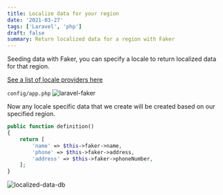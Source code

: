 ```yaml
---
title: Localize data for your region
date: '2021-03-27'
tags: ['Laravel', 'php']
draft: false
summary: Return localized data for a region with Faker
---
```


Seeding data with Faker, you can specify a locale to return localized data for that region.

[See a list of locale providers here](https://github.com/fzaninotto/Faker/tree/master/src/Faker/Provider)

`config/app.php`
![laravel-faker](/static/images/tips/laravel-faker.png)

Now any locale specific data that we create will be created based on our specified region.
```php
public function definition()
{
    return [
        'name' => $this->faker->name,
        'phone' => $this->faker->address,
        'address' => $this->faker->phoneNumber,
    ];
}
```

![localized-data-db](/static/images/tips/localized-data-db.jpg)